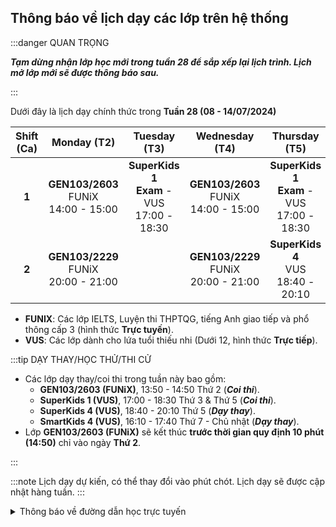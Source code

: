 ## Thông báo về lịch dạy các lớp trên hệ thống

:::danger QUAN TRỌNG

**_Tạm dừng nhận lớp học mới trong tuần 28 để sắp xếp lại lịch trình. Lịch mở lớp mới sẽ được thông báo sau._**

:::

Dưới đây là lịch dạy chính thức trong **Tuần 28 (08 - 14/07/2024)**

| **Shift (Ca)** |               **Monday (T2)**                |                   **Tuesday (T3)**                    |             **Wednesday (T4)**               |                  **Thursday (T5)**                    |               **Friday (T6)**                |             **Saturday (T7)**              |              **Sunday (CN)**               |
|:--------------:|:--------------------------------------------:|:-----------------------------------------------------:|:--------------------------------------------:|:-----------------------------------------------------:|:--------------------------------------------:|:------------------------------------------:|:------------------------------------------:|
|      **1**     | **GEN103/2603** <br/>FUNiX<br/>14:00 - 15:00 | **SuperKids 1** <br/>**Exam** - VUS<br/>17:00 - 18:30 | **GEN103/2603** <br/>FUNiX<br/>14:00 - 15:00 | **SuperKids 1** <br/>**Exam** - VUS<br/>17:00 - 18:30 | **GEN103/2603** <br/>FUNiX<br/>14:00 - 15:00 | **SuperKids 1** <br/>VUS<br/>07:45 - 09:15 | **SuperKids 1** <br/>VUS<br/>07:45 - 09:15 |
|      **2**     | **GEN103/2229** <br/>FUNiX<br/>20:00 - 21:00 |                                                       | **GEN103/2229** <br/>FUNiX<br/>20:00 - 21:00 |       **SuperKids 4** <br/>VUS<br/>18:40 - 20:10      |                                              | **SmartKids 4** <br/>VUS<br/>16:10 - 17:40 | **SmartKids 4** <br/>VUS<br/>16:10 - 17:40 |

- **FUNIX**: Các lớp IELTS, Luyện thi THPTQG, tiếng Anh giao tiếp và phổ thông cấp 3 (hình thức **Trực tuyến**).
- **VUS**: Các lớp dành cho lứa tuổi thiếu nhi (Dưới 12, hình thức **Trực tiếp**).

:::tip DẠY THAY/HỌC THỬ/THI CỬ

- Các lớp dạy thay/coi thi trong tuần này bao gồm:
    - **GEN103/2603 (FUNiX)**, 13:50 - 14:50 Thứ 2 (**_Coi thi_**).
    - **SuperKids 1 (VUS)**, 17:00 - 18:30 Thứ 3 & Thứ 5 (**_Coi thi_**).
    - **SuperKids 4 (VUS)**, 18:40 - 20:10 Thứ 5 (**_Dạy thay_**). 
    - **SmartKids 4 (VUS)**, 16:10 - 17:40 Thứ 7 - Chủ nhật (**_Dạy thay_**).
- Lớp **GEN103/2603 (FUNiX)** sẽ kết thúc **trước thời gian quy định 10 phút (14:50)** chỉ vào ngày **Thứ 2**.

:::

:::note
Lịch dạy dự kiến, có thể thay đổi vào phút chót. Lịch dạy sẽ được cập nhật hàng tuần.
:::

<details>
<summary>Thông báo về đường dẫn học trực tuyến</summary>
<div>

**_Việc học trực tuyến sẽ được thực hiện qua hạ tầng online. Đường dẫn sẽ được cung cấp trong quá trình học. Người học
cũng có thể theo dõi các video bài giảng qua YouTube ở hai đường dẫn phía dưới._**

**_Trân trọng cảm ơn._**

</div>
</details>
